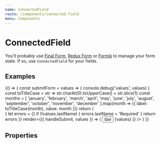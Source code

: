 ```yaml
---
name: ConnectedField
route: /components/connected-field
menu: Components
---
```




# ConnectedField

You'll probably use [Final Form](https://github.com/final-form/react-final-form), [Redux Form](https://github.com/erikras/redux-form) or [Formik](https://github.com/jaredpalmer/formik) to manage your form state. If so, use `ConnectedField` for your fields.

## Examples

<Playground>
  {() => {
    const submitForm = values => {
      console.debug('values', values)
    }
    const toTitleCase = str => str.charAt(0).toUpperCase() + str.slice(1)
    const months = [
      'january',
      'february',
      'march',
      'april',
      'may',
      'june',
      'july',
      'august',
      'september',
      'october',
      'november',
      'december'
    ].map(month => ({ label: toTitleCase(month), value: month }))
    return (
      <Form
        initialValues={{
          firstName: 'Fish',
          description: 'Fancy that',
          diet: 'herbivore',
          dogs: true,
          hungry: true,
          weekday: 'tuesday'
        }}
        onSubmit={submitForm}
        validate={values => {
          let errors = {}
          if (!values.lastName) {
            errors.lastName = 'Required'
          }
          return errors
        }}
        render={({ handleSubmit, values }) => (
          <form onSubmit={handleSubmit}>
            <ConnectedField
              name="firstName"
              component={InputText}
              placeholder="Boaty"
              label="First name"
            />
            <ConnectedField
              name="lastName"
              component={InputText}
              placeholder="McBoatface"
              label="Last name"
            />
            <ConnectedField
              name="telephone"
              component={InputText}
              type="tel"
              placeholder="123456789"
              label="Phone number"
            />
            <RadioGroup label="Dietary">
              <ConnectedField name="diet" component={InputRadio} value="vegan" label="Vegan" />
              <ConnectedField
                name="diet"
                component={InputRadio}
                value="herbivore"
                label="Herbivore"
              />
              <ConnectedField
                name="diet"
                component={InputRadio}
                value="omnivore"
                label="Omnivore"
                checked
              />
              <ConnectedField
                name="diet"
                component={InputRadio}
                value="carnivore"
                label="Carnivore"
              />
            </RadioGroup>
            <RadioGroup label="Favourite weekday" flexDirection="row" required>
              <ConnectedField name="weekday" component={RadioTab} value="monday" label="Monday" />
              <ConnectedField name="weekday" component={RadioTab} value="tuesday" label="Tuesday" />
              <ConnectedField
                name="weekday"
                component={RadioTab}
                value="wednesday"
                label="Wednesday"
                checked
              />
              <ConnectedField
                name="weekday"
                component={RadioTab}
                value="thursday"
                label="Thursday"
              />
              <ConnectedField name="weekday" component={RadioTab} value="friday" label="Friday" />
            </RadioGroup>
            <ConnectedField
              name="month"
              component={Select}
              options={months}
              value="february"
              label="Favourite month"
            />
            <ConnectedField name="hungry" component={Toggle} label="Hungry" />
            <FieldGroup label="Animals">
              <ConnectedField name="dogs" component={InputCheckbox} label="Dogs" checked />
              <ConnectedField name="cats" component={InputCheckbox} label="Cats" />
            </FieldGroup>
            <ConnectedField
              name="summary"
              component={InputTextarea}
              placeholder="Keep it short"
              label="Summary"
            />
            <ConnectedField name="profile" component={FileUpload} label="Profile pic" />
            <ConnectedField name="partyDate" component={DateTimePicker} label="Party date" />
            <Button type="submit">Go!</Button>
            <DoczCodeBlock>{values}</DoczCodeBlock>
          </form>
        )}
      />
    )
  }}
</Playground>

## Properties

<Props of={ConnectedField} />

